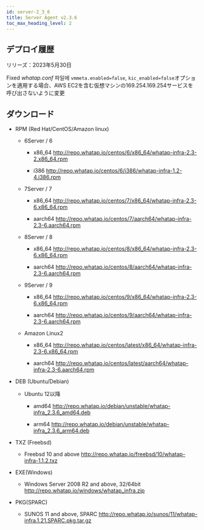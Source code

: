 ```yaml
---
id: server-2_3_6
title: Server Agent v2.3.6
toc_max_heading_level: 2
---
```


## デプロイ履歴

リリーズ：2023年5月30日

<p><Status>Fixed</Status> <em>whatap.conf</em> 파일에 <code>vmmeta.enabled=false</code>, <code>kic_enabled=false</code>オプションを適用する場合、AWS EC2を含む仮想マシンの169.254.169.254サービスを呼び出さないように変更</p>

## ダウンロード

-   RPM (Red Hat/CentOS/Amazon linux)

    -   6Server / 6

        -   x86_64 http://repo.whatap.io/centos/6/x86_64/whatap-infra-2.3-2.x86_64.rpm

        -   i386 http://repo.whatap.io/centos/6/i386/whatap-infra-1.2-4.i386.rpm

    -   7Server / 7

        -   x86_64 http://repo.whatap.io/centos/7/x86_64/whatap-infra-2.3-6.x86_64.rpm

        -   aarch64 http://repo.whatap.io/centos/7/aarch64/whatap-infra-2.3-6.aarch64.rpm

    -   8Server / 8

        -   x86_64 http://repo.whatap.io/centos/8/x86_64/whatap-infra-2.3-6.x86_64.rpm

        -   aarch64 http://repo.whatap.io/centos/8/aarch64/whatap-infra-2.3-6.aarch64.rpm

    -   9Server / 9

        -   x86_64 http://repo.whatap.io/centos/9/x86_64/whatap-infra-2.3-6.x86_64.rpm

        -   aarch64 http://repo.whatap.io/centos/9/aarch64/whatap-infra-2.3-6.aarch64.rpm

    -   Amazon Linux2

        -   x86_64 http://repo.whatap.io/centos/latest/x86_64/whatap-infra-2.3-6.x86_64.rpm

        -   aarch64 http://repo.whatap.io/centos/latest/aarch64/whatap-infra-2.3-6.aarch64.rpm

-   DEB (Ubuntu/Debian)

    -   Ubuntu 12以降

        -   amd64 http://repo.whatap.io/debian/unstable/whatap-infra_2.3.6_amd64.deb

        -   arm64 http://repo.whatap.io/debian/unstable/whatap-infra_2.3.6_arm64.deb

-   TXZ (Freebsd)

    -   Freebsd 10 and above http://repo.whatap.io/freebsd/10/whatap-infra-1.1.2.txz

-   EXE(Windows)

    -   Windows Server 2008 R2 and above, 32/64bit http://repo.whatap.io/windows/whatap_infra.zip

-   PKG(SPARC)

    -   SUNOS 11 and above, SPARC http://repo.whatap.io/sunos/11/whatap-infra.1.21.SPARC.pkg.tar.gz
